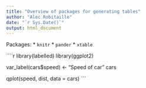 ```yaml
---
title: "Overview of packages for generating tables"
author: "Alec Robitaille"
date: "`r Sys.Date()`"
output: html_document
---
```


Packages:
* `knitr`
* `pander`
* `xtable`


````r
library(labelled)
library(ggplot2)

var_label(cars$speed) <- "Speed of car"
cars

qplot(speed, dist, data = cars)
```